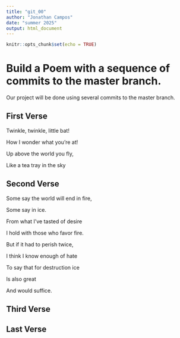 ```yaml
---
title: "git_00"
author: "Jonathan Campos"
date: "summer 2025"
output: html_document
---
```


```r
knitr::opts_chunk$set(echo = TRUE)
```
# Build a Poem with a sequence of commits to the master branch.
Our project will be done using several commits to the master branch.
<!-- Do not modify or change any text in "!--" bracketed areas such as this --- these are instructions to
you, if you change any of this the git program will notice it and compromise your git merging strategy !-->

## First Verse 
<!--Put the first five lines of a poem by Lewis Carrol in this section!-->

Twinkle, twinkle, little bat!


How I wonder what you're at!


Up above the world you fly,


Like a tea tray in the sky

## Second Verse
<!--Put the first five lines of a poem by Robert Frost here!-->

Some say the world will end in fire,


Some say in ice.


From what I’ve tasted of desire


I hold with those who favor fire.


But if it had to perish twice,


I think I know enough of hate


To say that for destruction ice


Is also great


And would suffice.

## Third Verse
<!--Put the first two verses of The Walrus and the Carpenter here!-->

## Last Verse
<!--Put a short poem of your choice 8-20 lines,here!-->
